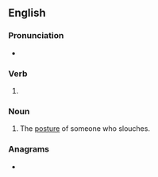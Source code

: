 ==English==

===Pronunciation===
* {{rhymes|aʊtʃɪŋ|lang=en}}

===Verb===
{{head|en|present participle}}

# {{present participle of|slouch|lang=en|nocat=1}}

===Noun===
{{en-noun}}

# The [[posture]] of someone who slouches.

===Anagrams===
* {{anagrams|en|Coughlins}}